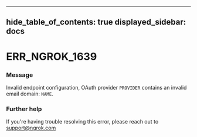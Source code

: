

---
hide_table_of_contents: true
displayed_sidebar: docs
---


# ERR_NGROK_1639

### Message
Invalid endpoint configuration, OAuth provider `PROVIDER` contains an invalid email domain: `NAME`.

<ErrorDetails />



### Further help
If you're having trouble resolving this error, please reach out to [support@ngrok.com](mailto:support@ngrok.com?subject=Help%20with%20ERR_NGROK_1639)

